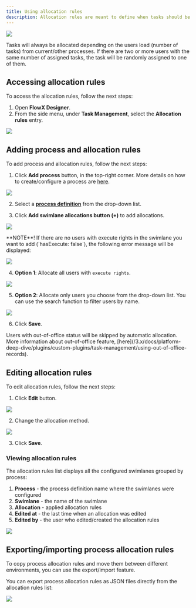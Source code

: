 ```yaml
---
title: Using allocation rules
description: Allocation rules are meant to define when tasks should be auto-assigned to users when they reach a [swimlane](../../../user-roles-management/swimlanes) that has a specific role configured (for example, specific tasks will be assigned for the _front office_ and specific tasks for the _back office_ only).
---
```


![](https://s3.eu-west-1.amazonaws.com/docx.flowx.ai/platform-deep-dive/allocation_rules.png)

<Info>
Tasks will always be allocated depending on the users load (number of tasks) from current/other processes. If there are two or more users with the same number of assigned tasks, the task will be randomly assigned to one of them.
</Info>

## Accessing allocation rules

To access the allocation rules, follow the next steps:

1. Open **FlowX Designer**.
2. From the side menu, under **Task Management**, select the **Allocation rules** entry.

![](https://s3.eu-west-1.amazonaws.com/docx.flowx.ai/platform-deep-dive/access_allocation_rules.png)

## Adding process and allocation rules

To add process and allocation rules, follow the next steps:

1. Click **Add process** button, in the top-right corner. More details on how to create/configure a process are [here](../../../../flowx-designer/managing-a-process-flow/creating-a-new-process-definition).

![](https://s3.eu-west-1.amazonaws.com/docx.flowx.ai/platform-deep-dive/adding_process_and_allocation.png)

2.  Select a [**process definition**](../../../../building-blocks/process/process-definition) from the drop-down list.

3.  Click **Add swimlane allocations button (+)** to add allocations.

![](https://s3.eu-west-1.amazonaws.com/docx.flowx.ai/platform-deep-dive/add_swimlane_allocation.png)

<Info>
**NOTE**! If there are no users with execute rights in the swimlane you want to add (`hasExecute: false`), the following error message will be displayed:
</Info>

![](https://s3.eu-west-1.amazonaws.com/docx.flowx.ai/platform-deep-dive/add_task_allocation_rules.png)

4.  **Option 1**: Allocate all users with `execute rights`.

![](https://s3.eu-west-1.amazonaws.com/docx.flowx.ai/platform-deep-dive/allocate_execute_rights.png)

5.  **Option 2**: Allocate only users you choose from the drop-down list. You can use the search function to filter users by name.

![](https://s3.eu-west-1.amazonaws.com/docx.flowx.ai/platform-deep-dive/allocate_execute_rights1.png)

6.  Click **Save**.

<Info>
Users with out-of-office status will be skipped by automatic allocation. More information about out-of-office feature, [here](/3.x/docs/platform-deep-dive/plugins/custom-plugins/task-management/using-out-of-office-records).
</Info>

## Editing allocation rules

To edit allocation rules, follow the next steps:

1. Click **Edit** button.

![](https://s3.eu-west-1.amazonaws.com/docx.flowx.ai/platform-deep-dive/edit_allocation_rules.png)

2.  Change the allocation method.

![](https://s3.eu-west-1.amazonaws.com/docx.flowx.ai/platform-deep-dive/change_allocation_method.gif)

3.  Click **Save**.

### Viewing allocation rules

The allocation rules list displays all the configured swimlanes grouped by process:

1. **Process** - the process definition name where the swimlanes were configured
2. **Swimlane** - the name of the swimlane
3. **Allocation** - applied allocation rules
4. **Edited at** - the last time when an allocation was edited
5. **Edited by** - the user who edited/created the allocation rules

![](https://s3.eu-west-1.amazonaws.com/docx.flowx.ai/platform-deep-dive/view_allocation_rules.png)

## Exporting/importing process allocation rules

To copy process allocation rules and move them between different environments, you can use the export/import feature.&#x20;

You can export process allocation rules as JSON files directly from the allocation rules list:

![](https://s3.eu-west-1.amazonaws.com/docx.flowx.ai/platform-deep-dive/export_import_allocations.gif)